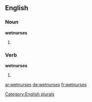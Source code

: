 
==English==

===Noun===
'''wetnurses'''

# {{plural of|wetnurse}}

===Verb===
'''wetnurses'''

# {{en-third-person singular of|wetnurse}}

[[Category:English plurals]]

[[ar:wetnurses]]
[[de:wetnurses]]
[[fr:wetnurses]]